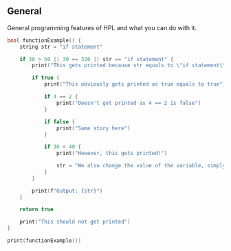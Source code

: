 ## General

General programming features of HPL and what you can do with it.

```c
bool functionExample() {
    string str = "if statement"

    if 30 > 50 || 30 == 320 || str == "if statement" {
        print("This gets printed because str equals to \"if statement\"")

        if true {
            print("This obviously gets printed as true equals to true")

            if 4 == 2 {
                print("Doesn't get printed as 4 == 2 is false")
            }

            if false {
                print("Same story here")
            }

            if 30 < 40 {
                print("However, this gets printed!")

                str = "We also change the value of the variable, simply because we can"
            }
        }

        print(f"Output: {str}")
    }

    return true

    print("This should not get printed")
}

print(functionExample())
```
